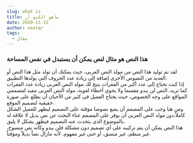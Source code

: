 ```yaml
---
slug: what is
title: ماهو الكيو أر
date: 2020-11-22
author: nextqr
tags:
  - مقال
---
```

<!--StartFragment-->

### هذا النص هو مثال لنص يمكن أن يستبدل في نفس المساحة

 لقد تم توليد هذا النص من مولد النص العربى، حيث يمكنك أن تولد مثل هذا النص أو العديد من النصوص الأخرى إضافة إلى زيادة عدد الحروف التى يولدها التطبيق.\
إذا كنت تحتاج إلى عدد أكبر من الفقرات يتيح لك مولد النص العربى زيادة عدد الفقرات كما تريد، النص لن يبدو مقسما ولا يحوي أخطاء لغوية، مولد النص العربى مفيد لمصممي المواقع على وجه الخصوص، حيث يحتاج العميل فى كثير من الأحيان أن يطلع على صورة حقيقية لتصميم الموقع.\
ومن هنا وجب على المصمم أن يضع نصوصا مؤقتة على التصميم ليظهر للعميل الشكل كاملاً،دور مولد النص العربى أن يوفر على المصمم عناء البحث عن نص بديل لا علاقة له بالموضوع الذى يتحدث عنه التصميم فيظهر بشكل لا يليق.\
هذا النص يمكن أن يتم تركيبه على أي تصميم دون مشكلة فلن يبدو وكأنه نص منسوخ، غير منظم، غير منسق، أو حتى غير مفهوم. لأنه مازال نصاً بديلاً ومؤقتاً.

<!--EndFragment-->